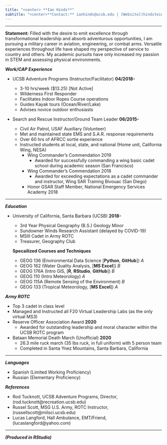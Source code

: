 ```yaml
---
title: "<center> **Ian Hinds**"
subtitle: "<center>**Contact:** ianhinds@ucsb.edu | [Website](hindstein.github.io/GISPort/index.html)"
---
```

*****
**Statement:** Filled with the desire to emit excellence through transformational leadership and absorb adventurous opportunities, I am pursuing a military career in aviation, engineering, or combat arms. Versatile experiences throughout life have shaped my perspective of service to country and others. My academic pursuits have only increased my passion in STEM and assessing physical environments.

***Work/CAP Experience***

- UCSB Adventure Programs (Instructor/Facilitator) **04/2018-**

  - 3-10 hrs/week ($13.25) [Not Active]
  - Wilderness First Responder
  - Facilitates Indoor Ropes Course operations
  - Guides Kayak tours (Ocean/River/Lake)
  - Advises novice outdoor enthusiasts

- Search and Rescue Instructor/Ground Team Leader **06/2015-**
  - Civil Air Patrol, USAF Auxiliary (Volunteer)
  - Met and maintained state EMS and S.A.R. response requirements
  - Over 60 hrs of AFRCC sortie experience 
  - Instructed students at local, state, and national (Home unit, California Wing, NESA)
    - Wing Commander's Commendation 2019
      - Awarded for successfully commanding a wing basic cadet school during academic season (San Francisco)
    - Wing Commander's Commendation 2018
      - Awarded for exceeding expectations as a cadet commander and instructor, Wing SAR Training Bivouac (San Diego)
    - Honor GSAR Staff Member, National Emergency Services Academy 2018

******
***Education*** 

- University of California, Santa Barbara (UCSB) **2018-**

  - 3rd Year Physical Geography (B.S.) Geology Minor
  - Sundowner Winds Research Assistant (delayed by COVID-19)
  - MSIII Cadet in Army ROTC
  - Treasurer, Geography Club
  
  **Specailized Courses and Techniques**
  - GEOG 136 (Environmental Data Science [**Python**,  **GitHub**]) *A*
  - GEOG 162 (Water Quality Analysis, [**MS Excel**]) *B*
  - GEOG 176A (Intro GIS, [**R**, **RStudio**, **GitHub**]) *B*
  - GEOG 110 (Intro Meteorology) *A*
  - GEOG 115A (Remote Sensing of the Environment) *B*
  - GEOG 133 (Tropical Meteorology, [**MS Excel**]) *A*
  
  
  
***Army ROTC***

- Top 3 cadet in class level
- Managed and Instructed all F20 Virtual Leadership Labs (as the only virtual MS3)
- Reserve Officer Association Award **2020**
  - Awarded for outstanding leadership and moral character within the UCSB ROTC program
- Bataan Memorial Death March (Unofficial) **2020**
  - 26.3 mile ruck march (35 lbs ruck, in full uniform) with 5 person team
  - Completed in Santa Ynez Mountains, Santa Barbara, California

******
***Languages***

- Spanish (Limited Working Proficiency)
- Russian (Elementary Proficiency)
  
***References***

- Rod Tucknott, UCSB Adventure Programs, Director, (rod.tucknott@recreation.ucsb.edu)
- Russel Scott, MSG U.S. Army, ROTC Instructor, (russellscott@milsci.ucsb.edu)
- Lucas Langford, Hall Ambulance, EMT/Friend, (lucaslangford@yahoo.com)

******
***(Produced in RStudio)***

